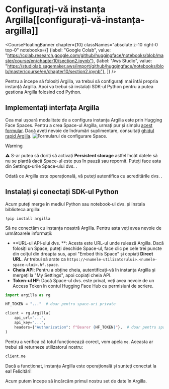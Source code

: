 # Configurați-vă instanța Argilla[[configurați-vă-instanța-argilla]]

<CourseFloatingBanner chapter={10}
  classNames="absolute z-10 right-0 top-0"
  notebooks={[
    {label: "Google Colab", value: "https://colab.research.google.com/github/huggingface/notebooks/blob/master/course/en/chapter10/section2.ipynb"},
    {label: "Aws Studio", value: "https://studiolab.sagemaker.aws/import/github/huggingface/notebooks/blob/master/course/en/chapter10/section2.ipynb"},
]} />

Pentru a începe să folosiți Argilla, va trebui să configurați mai întâi propria instanță Argilla. Apoi va trebui să instalați SDK-ul Python pentru a putea gestiona Argilla folosind cod Python.

## Implementați interfața Argilla

Cea mai ușoară modalitate de a configura instanța Argilla este prin Hugging Face Spaces. Pentru a crea Space-ul Argilla, urmați pur și simplu [acest formular](https://huggingface.co/new-space?template=argilla%2Fargilla-template-space). Dacă aveți nevoie de îndrumări suplimentare, consultați [ghidul rapid Argilla](https://docs.argilla.io/latest/getting_started/quickstart/).
<img src="https://huggingface.co/datasets/huggingface-course/documentation-images/resolve/main/en/chapter10/space_config.png" alt="Formularul de configurare Space."/>

>[!WARNING]
> ⚠️ S-ar putea să doriți să activați **Persistent storage** astfel încât datele să nu se piardă dacă Space-ul este pus în pauză sau repornit.
> Puteți face asta din Settings-urile Space-ului dvs. .

Odată ce Argilla este operațională, vă puteți autentifica cu acreditările dvs. .

## Instalați și conectați SDK-ul Python

Acum puteți merge în mediul Python sau notebook-ul dvs. și instala biblioteca argilla:

`!pip install argilla`

Să ne conectăm cu instanța noastră Argilla. Pentru asta veți avea nevoie de următoarele informații:

- **URL-ul API-ului dvs. **: Acesta este URL-ul unde rulează Argilla. Dacă folosiți un Space, puteți deschide Space-ul, face clic pe cele trei puncte din colțul din dreapta sus, apoi "Embed this Space" și copiați **Direct URL**. Ar trebui să arate ca `https://<numele-utilizatorului>.<numele-space-ului>.hf.space`.
- **Cheia API**: Pentru a obține cheia, autentificați-vă în instanța Argilla și mergeți la "My Settings", apoi copiați cheia API.
- **Token-ul HF**: Dacă Space-ul dvs. este privat, veți avea nevoie de un Access Token în contul Hugging Face Hub cu permisiuni de scriere.

```python
import argilla as rg

HF_TOKEN = "..."  # doar pentru space-uri private

client = rg.Argilla(
    api_url="...",
    api_key="...",
    headers={"Authorization": f"Bearer {HF_TOKEN}"},  # doar pentru space-uri private
)
```

Pentru a verifica că totul funcționează corect, vom apela `me`. Aceasta ar trebui să returneze utilizatorul nostru:

```python
client.me
```

Dacă a funcționat, instanța Argilla este operațională și sunteți conectat la ea! Felicitări!

Acum putem începe să încărcăm primul nostru set de date în Argilla. 